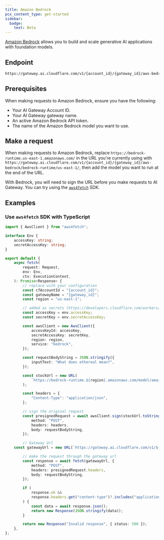 ```yaml
---
title: Amazon Bedrock
pcx_content_type: get-started
sidebar:
  badge:
    text: Beta
---
```


[Amazon Bedrock](https://aws.amazon.com/bedrock/) allows you to build and scale generative AI applications with foundation models.

## Endpoint

```txt
https://gateway.ai.cloudflare.com/v1/{account_id}/{gateway_id}/aws-bedrock`
```

## Prerequisites

When making requests to Amazon Bedrock, ensure you have the following:

- Your AI Gateway Account ID.
- Your AI Gateway gateway name.
- An active Amazon Bedrock API token.
- The name of the Amazon Bedrock model you want to use.

## Make a request

When making requests to Amazon Bedrock, replace `https://bedrock-runtime.us-east-1.amazonaws.com/` in the URL you're currently using with `https://gateway.ai.cloudflare.com/v1/{account_id}/{gateway_id}/aws-bedrock/bedrock-runtime/us-east-1/`, then add the model you want to run at the end of the URL.

With Bedrock, you will need to sign the URL before you make requests to AI Gateway. You can try using the [`aws4fetch`](https://github.com/mhart/aws4fetch) SDK.

## Examples

### Use `aws4fetch` SDK with TypeScript

```typescript
import { AwsClient } from "aws4fetch";

interface Env {
	accessKey: string;
	secretAccessKey: string;
}

export default {
	async fetch(
		request: Request,
		env: Env,
		ctx: ExecutionContext,
	): Promise<Response> {
		// replace with your configuration
		const cfAccountId = "{account_id}";
		const gatewayName = "{gateway_id}";
		const region = "us-east-1";

		// added as secrets (https://developers.cloudflare.com/workers/configuration/secrets/)
		const accessKey = env.accessKey;
		const secretKey = env.secretAccessKey;

		const awsClient = new AwsClient({
			accessKeyId: accessKey,
			secretAccessKey: secretKey,
			region: region,
			service: "bedrock",
		});

		const requestBodyString = JSON.stringify({
			inputText: "What does ethereal mean?",
		});

		const stockUrl = new URL(
			`https://bedrock-runtime.${region}.amazonaws.com/model/amazon.titan-embed-text-v1/invoke`,
		);

		const headers = {
			"Content-Type": "application/json",
		};

		// sign the original request
		const presignedRequest = await awsClient.sign(stockUrl.toString(), {
			method: "POST",
			headers: headers,
			body: requestBodyString,
		});

		// Gateway Url
    const gatewayUrl = new URL(`https://gateway.ai.cloudflare.com/v1/${cfAccountId}/${gatewayName}/aws-bedrock/bedrock-runtime/${region}/model/amazon.titan-embed-text-v1/invoke`);

		// make the request through the gateway url
		const response = await fetch(gatewayUrl, {
			method: "POST",
			headers: presignedRequest.headers,
			body: requestBodyString,
		});

		if (
			response.ok &&
			response.headers.get("content-type")?.includes("application/json")
		) {
			const data = await response.json();
			return new Response(JSON.stringify(data));
		}

		return new Response("Invalid response", { status: 500 });
	},
};
```

